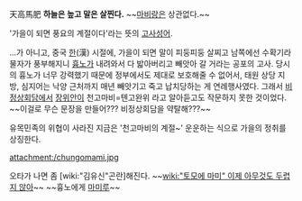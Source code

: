 天高馬肥
'''하늘은 높고 말은 살찐다.''' ~~[[마비]]랑은 상관없다.~~

'가을이 되면 풍요의 계절이다'라는 뜻의 [[고사성어]].

...가 아니고, 중국 [[한]](漢) 시절에, 가을이 되면 말이 피둥피둥 살찌고 남쪽에선 수확기라 물자가 풍부해지니 [[흉노]]가 내려와서 다 밟아버리고 빼앗아 갈 거라는 공포의 고사. 당시의 흉노가 너무 강력했기 때문에 정부에서도 제대로 보호해줄 수 없어서, 태원 상당 지방, 심지어는 낙양 근처까지 매년 빼앗기고 죽고 납치당하는 게 연례행사였다. 그래서 [[비정상회담]]에서 [[장위안]]이 천고마비=톈고완위 라고 알아듣고도 작문하지 못한 것이었다. ~~이걸로 무슨 문장을 만들어??? 비정상회담을 약탈해???~~

유목민족의 위협이 사라진 지금은 '천고마비의 계절~' 운운하는 식으로 가을의 정취를 상징한다.

attachment:/chungomami.jpg

오타가 나면 좀 [wiki:"김유신"곤란]해진다. ~~[[wiki:"토모에 마미" 이제 아무것도 두렵지 않아]]~~ ~~흉노에게 [[마미루]]~~
